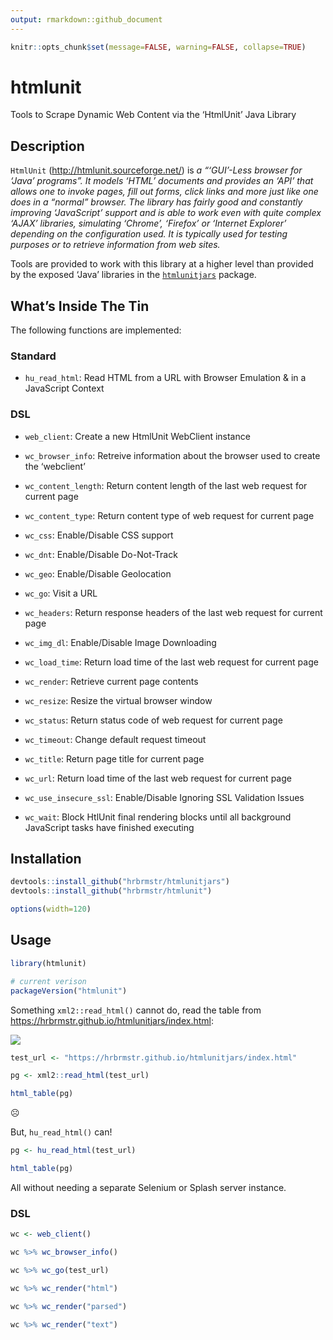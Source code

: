 ```yaml
---
output: rmarkdown::github_document
---
```

```r
knitr::opts_chunk$set(message=FALSE, warning=FALSE, collapse=TRUE)
```
# htmlunit

Tools to Scrape Dynamic Web Content via the 'HtmlUnit' Java Library

## Description

`HtmlUnit` (<http://htmlunit.sourceforge.net/>) is _a "'GUI'-Less 
browser for 'Java' programs". It models 'HTML' documents and provides an 'API' 
that allows one to invoke pages, fill out forms, click links and more just like 
one does in a "normal" browser. The library has fairly good and constantly
improving 'JavaScript' support and is able to work even with quite complex 'AJAX' 
libraries, simulating 'Chrome', 'Firefox' or 'Internet Explorer' depending on
the configuration used. It is typically used for testing purposes or to retrieve 
information from web sites._

Tools are provided to work with this library at a higher level than provided by
the exposed 'Java' libraries in the [`htmlunitjars`](https://gitlab.com/hrbrmstr/htmlunitjars)
package.

## What's Inside The Tin

The following functions are implemented:

### Standard

- `hu_read_html`:	Read HTML from a URL with Browser Emulation & in a JavaScript Context

### DSL

- `web_client`:	Create a new HtmlUnit WebClient instance

- `wc_browser_info`:	Retreive information about the browser used to create the 'webclient'
- `wc_content_length`:	Return content length of the last web request for current page
- `wc_content_type`:	Return content type of web request for current page
- `wc_css`:	Enable/Disable CSS support
- `wc_dnt`:	Enable/Disable Do-Not-Track
- `wc_geo`:	Enable/Disable Geolocation
- `wc_go`:	Visit a URL
- `wc_headers`:	Return response headers of the last web request for current page
- `wc_img_dl`:	Enable/Disable Image Downloading
- `wc_load_time`:	Return load time of the last web request for current page
- `wc_render`:	Retrieve current page contents
- `wc_resize`:	Resize the virtual browser window
- `wc_status`:	Return status code of web request for current page
- `wc_timeout`:	Change default request timeout
- `wc_title`:	Return page title for current page
- `wc_url`:	Return load time of the last web request for current page
- `wc_use_insecure_ssl`:	Enable/Disable Ignoring SSL Validation Issues
- `wc_wait`:	Block HtlUnit final rendering blocks until all background JavaScript tasks have finished executing

## Installation

```r
devtools::install_github("hrbrmstr/htmlunitjars")
devtools::install_github("hrbrmstr/htmlunit")
```

```r
options(width=120)
```

## Usage

```r
library(htmlunit)

# current verison
packageVersion("htmlunit")

```

Something `xml2::read_html()` cannot do, read the table from <https://hrbrmstr.github.io/htmlunitjars/index.html>:

![](man/figures/test-url-table.png)

```r
test_url <- "https://hrbrmstr.github.io/htmlunitjars/index.html"

pg <- xml2::read_html(test_url)

html_table(pg)
```

☹️

But, `hu_read_html()` can!

```r
pg <- hu_read_html(test_url)

html_table(pg)
```

All without needing a separate Selenium or Splash server instance.

### DSL

```r
wc <- web_client()

wc %>% wc_browser_info()

wc %>% wc_go(test_url)

wc %>% wc_render("html") 

wc %>% wc_render("parsed") 

wc %>% wc_render("text") 
```